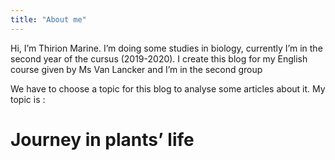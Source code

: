 ```yaml
---
title: "About me"
---
```


Hi, I'm Thirion Marine. I'm doing some studies in biology, currently I'm in the second year of the cursus (2019-2020). I create this blog for my English course given by Ms Van Lancker and I'm in the second group  

We have to choose a topic for this blog to analyse some articles about it. My topic is : 

# Journey in plants' life
